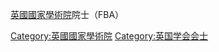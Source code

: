 [[英國國家學術院|英國國家學術院]]院士（FBA）
{{Commonscat|Fellows of the British Academy}}

[[Category:英國國家學術院|Category:英國國家學術院]]
[[Category:英国学会会士|Category:英国学会会士]]